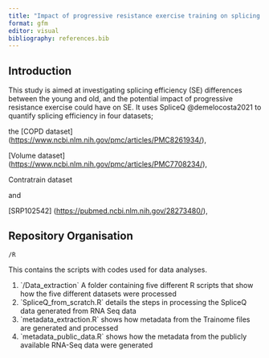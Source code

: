 ```yaml
---
title: "Impact of progressive resistance exercise training on splicing efficiency"
format: gfm
editor: visual
bibliography: references.bib
---
```


## Introduction

This study is aimed at investigating splicing efficiency (SE) differences between the young and old, and the potential impact of progressive resistance exercise could have on SE. It uses SpliceQ @demelocosta2021 to quantify splicing efficiency in four datasets;

the \[COPD dataset\] (<https://www.ncbi.nlm.nih.gov/pmc/articles/PMC8261934/>),

\[Volume dataset\] (<https://www.ncbi.nlm.nih.gov/pmc/articles/PMC7708234/>),

Contratrain dataset

and

\[SRP102542\] (<https://pubmed.ncbi.nlm.nih.gov/28273480/>),

## Repository Organisation

`/R`

This contains the scripts with codes used for data analyses.

1.  \`/Data_extraction\` A folder containing five different R scripts that show how the five different datasets were processed
2.  \`SpliceQ_from_scratch.R\` details the steps in processing the SpliceQ data generated from RNA Seq data
3.  \`metadata_extraction.R\` shows how metadata from the Trainome files are generated and processed
4.  \`metadata_public_data.R\` shows how the metadata from the publicly available RNA-Seq data were generated\
